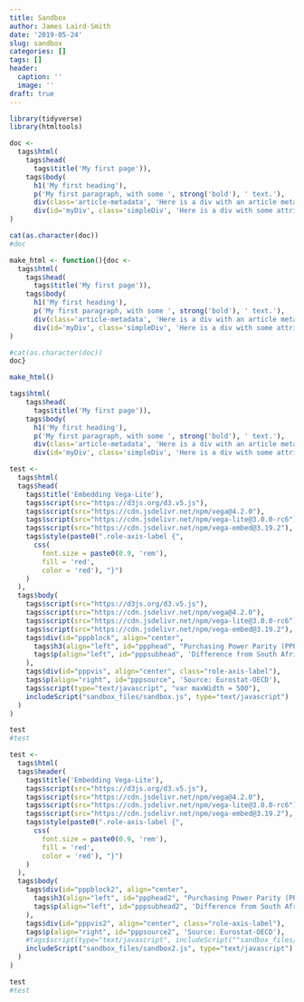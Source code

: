 ```yaml
---
title: Sandbox
author: James Laird-Smith
date: '2019-05-24'
slug: sandbox
categories: []
tags: []
header:
  caption: ''
  image: ''
draft: true
---
```


```r
library(tidyverse)
library(htmltools)
```

```r
doc <- 
  tags$html(
    tags$head(
      tags$title('My first page')),
    tags$body(
      h1('My first heading'),
      p('My first paragraph, with some ', strong('bold'), ' text.'),
      div(class='article-metadata', 'Here is a div with an article metadata attribute'),
      div(id='myDiv', class='simpleDiv', 'Here is a div with some attributes.'))
)

cat(as.character(doc))
#doc
```

```r
make_html <- function(){doc <- 
  tags$html(
    tags$head(
      tags$title('My first page')),
    tags$body(
      h1('My first heading'),
      p('My first paragraph, with some ', strong('bold'), ' text.'),
      div(class='article-metadata', 'Here is a div with an article metadata attribute'),
      div(id='myDiv', class='simpleDiv', 'Here is a div with some attributes.'))
)

#cat(as.character(doc))
doc}
```


```r
make_html()
```

```r
tags$html(
    tags$head(
      tags$title('My first page')),
    tags$body(
      h1('My first heading'),
      p('My first paragraph, with some ', strong('bold'), ' text.'),
      div(class='article-metadata', 'Here is a div with an article metadata attribute'),
      div(id='myDiv', class='simpleDiv', 'Here is a div with some attributes.')))
```

```r
test <-
  tags$html(
  tags$head(
    tags$title('Embedding Vega-Lite'),
    tags$script(src="https://d3js.org/d3.v5.js"),
    tags$script(src="https://cdn.jsdelivr.net/npm/vega@4.2.0"),
    tags$script(src="https://cdn.jsdelivr.net/npm/vega-lite@3.0.0-rc6"),
    tags$script(src="https://cdn.jsdelivr.net/npm/vega-embed@3.19.2"),
    tags$style(paste0(".role-axis-label {",
      css(
        font.size = paste0(0.9, 'rem'),
        fill = 'red',
        color = 'red'), "}")
    )
  ),
  tags$body(
    tags$script(src="https://d3js.org/d3.v5.js"),
    tags$script(src="https://cdn.jsdelivr.net/npm/vega@4.2.0"),
    tags$script(src="https://cdn.jsdelivr.net/npm/vega-lite@3.0.0-rc6"),
    tags$script(src="https://cdn.jsdelivr.net/npm/vega-embed@3.19.2"),
    tags$div(id="pppblock", align="center",
      tags$h3(align="left", id="ppphead", "Purchasing Power Parity (PPP)"),
      tags$p(align="left", id="pppsubhead", 'Difference from South Africa, 2017')
    ),
    tags$div(id="pppvis", align="center", class="role-axis-label"),
    tags$p(align="right", id="pppsource", 'Source: Eurostat-OECD'),
    tags$script(type="text/javascript", "var maxWidth = 500"),
    includeScript("sandbox_files/sandbox.js", type="text/javascript")
  )
)

test
#test
```


```r
test <-
  tags$html(
  tags$header(
    tags$title('Embedding Vega-Lite'),
    tags$script(src="https://d3js.org/d3.v5.js"),
    tags$script(src="https://cdn.jsdelivr.net/npm/vega@4.2.0"),
    tags$script(src="https://cdn.jsdelivr.net/npm/vega-lite@3.0.0-rc6"),
    tags$script(src="https://cdn.jsdelivr.net/npm/vega-embed@3.19.2"),
    tags$style(paste0(".role-axis-label {",
      css(
        font.size = paste0(0.9, 'rem'),
        fill = 'red',
        color = 'red'), "}")
    )
  ),
  tags$body(
    tags$div(id="pppblock2", align="center",
      tags$h3(align="left", id="ppphead2", "Purchasing Power Parity (PPP)"),
      tags$p(align="left", id="pppsubhead2", 'Difference from South Africa, 2017')
    ),
    tags$div(id="pppvis2", align="center", class="role-axis-label"),
    tags$p(align="right", id="pppsource2", 'Source: Eurostat-OECD'),
    #tags$script(type="text/javascript", includeScript(""sandbox_files/sandbox.js""))
    includeScript("sandbox_files/sandbox2.js", type="text/javascript")
  )
)

test
#test
```